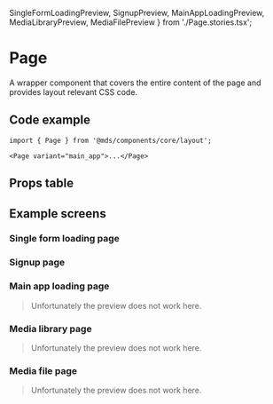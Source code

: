   SingleFormLoadingPreview,
  SignupPreview,
  MainAppLoadingPreview,
  MediaLibraryPreview,
  MediaFilePreview
} from './Page.stories.tsx';

<Meta title="Components/core/layout/Page" component={Page} />

# Page

A wrapper component that covers the entire content of the page and provides layout relevant CSS code.

## Code example

```tsx
import { Page } from '@mds/components/core/layout';
```

```tsx
<Page variant="main_app">...</Page>
```

## Props table

<Props of={Page} />

## Example screens

### Single form loading page

<Preview>
  <Story name="Single form loading" parameters={{ noPadding: true }}>
    <SingleFormLoadingPreview />
  </Story>
</Preview>

### Signup page

<Preview>
  <Story name="Signup" parameters={{ noPadding: true }}>
    <SignupPreview />
  </Story>
</Preview>

### Main app loading page

> Unfortunately the preview does not work here.

<Preview>
  <Story name="Main app loading" parameters={{ noPadding: true }}>
    <MainAppLoadingPreview />
  </Story>
</Preview>

### Media library page

> Unfortunately the preview does not work here.

<Preview>
  <Story name="Media library" parameters={{ noPadding: true }}>
    <MediaLibraryPreview />
  </Story>
</Preview>

### Media file page

> Unfortunately the preview does not work here.

<Preview>
  <Story name="Media file" parameters={{ noPadding: true }}>
    <MediaFilePreview />
  </Story>
</Preview>
